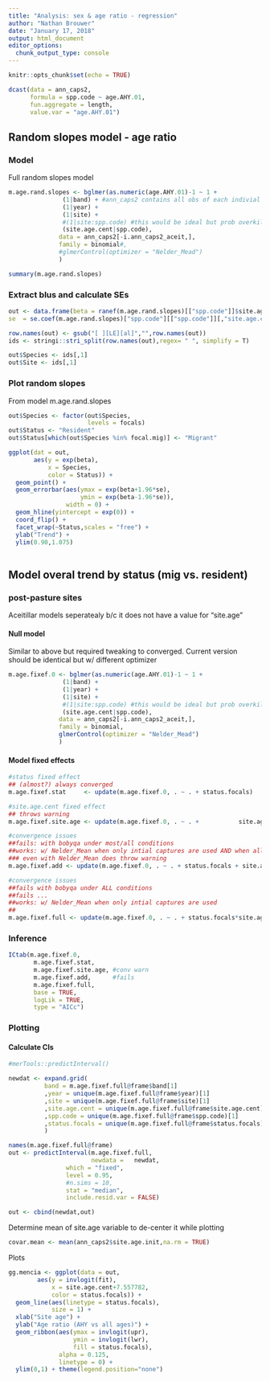 ```yaml
---
title: "Analysis: sex & age ratio - regression"
author: "Nathan Brouwer"
date: "January 17, 2018"
output: html_document
editor_options: 
  chunk_output_type: console
---
```


```r
knitr::opts_chunk$set(echo = TRUE)
```


```r
dcast(data = ann_caps2,
      formula = spp.code ~ age.AHY.01,
      fun.aggregate = length,
      value.var = "age.AHY.01")
```



## Random slopes model - age ratio


### Model

Full random slopes model

```r
m.age.rand.slopes <- bglmer(as.numeric(age.AHY.01)-1 ~ 1 +
               (1|band) + #ann_caps2 contains all obs of each indivial
               (1|year) +
               (1|site) +
               #(1|site:spp.code) #this would be ideal but prob overkill
               (site.age.cent|spp.code),
              data = ann_caps2[-i.ann_caps2_aceit,],
              family = binomial#,
              #glmerControl(optimizer = "Nelder_Mead")
              )

summary(m.age.rand.slopes)
```


### Extract blus and calculate SEs
```r
out <- data.frame(beta = ranef(m.age.rand.slopes)[["spp.code"]]$site.age.cent,
se  = se.coef(m.age.rand.slopes)["spp.code"][["spp.code"]][,"site.age.cent"])

row.names(out) <- gsub("[ ][LE][al]","",row.names(out))
ids <- stringi::stri_split(row.names(out),regex= " ", simplify = T)

out$Species <- ids[,1]
out$Site <- ids[,1]
```


### Plot random slopes

From model m.age.rand.slopes
```r
out$Species <- factor(out$Species,
                      levels = focals)
out$Status <- "Resident"
out$Status[which(out$Species %in% focal.mig)] <- "Migrant"

ggplot(dat = out,
       aes(y = exp(beta),
           x = Species,
           color = Status)) +
  geom_point() +
  geom_errorbar(aes(ymax = exp(beta+1.96*se),
                    ymin = exp(beta-1.96*se)),
                width = 0) +
  geom_hline(yintercept = exp(0)) +
  coord_flip() +
  facet_wrap(~Status,scales = "free") +
  ylab("Trend") +
  ylim(0.90,1.075)
  
```







## Model overal trend by status (mig vs. resident)

### post-pasture sites

Aceitillar models seperatealy b/c it does not have a value for "site.age"

#### Null model

Similar to above but required tweaking to converged.  Current version should be identical but w/ different optimizer

```r
m.age.fixef.0 <- bglmer(as.numeric(age.AHY.01)-1 ~ 1 +
               (1|band) +
               (1|year) +
               (1|site) +
               #(1|site:spp.code) #this would be ideal but prob overkill
               (site.age.cent|spp.code),
              data = ann_caps2[-i.ann_caps2_aceit,],
              family = binomial,
              glmerControl(optimizer = "Nelder_Mead")
              )
```

#### Model fixed effects
```r
#status fixed effect
## (almost?) always converged
m.age.fixef.stat     <- update(m.age.fixef.0, . ~ . + status.focals)

#site.age.cent fixed effect
## throws warning
m.age.fixef.site.age <- update(m.age.fixef.0, . ~ . +           site.age.cent)

#convergence issues
##fails: with bobyqa under most/all conditions
##works: w/ Nelder_Mean when only intial captures are used AND when all recaps used
### even with Nelder_Mean does throw warning
m.age.fixef.add <- update(m.age.fixef.0, . ~ . + status.focals + site.age.cent)

#convergence issues
##fails with bobyqa under ALL conditions
##fails ...
##works: w/ Nelder_Mean when only intial captures are used 
##       
m.age.fixef.full <- update(m.age.fixef.0, . ~ . + status.focals*site.age.cent)

```


### Inference

```r
ICtab(m.age.fixef.0,
       m.age.fixef.stat,
       m.age.fixef.site.age, #conv warn
       m.age.fixef.add,      #fails
       m.age.fixef.full,
       base = TRUE,
       logLik = TRUE,
       type = "AICc")
```


### Plotting

#### Calculate CIs

```r
#merTools::predictInterval()

newdat <- expand.grid(
          band = m.age.fixef.full@frame$band[1]
          ,year = unique(m.age.fixef.full@frame$year)[1]
          ,site = unique(m.age.fixef.full@frame$site)[1]
          ,site.age.cent = unique(m.age.fixef.full@frame$site.age.cent)
          ,spp.code = unique(m.age.fixef.full@frame$spp.code)[1]
          ,status.focals = unique(m.age.fixef.full@frame$status.focals)
          )

names(m.age.fixef.full@frame)
out <- predictInterval(m.age.fixef.full, 
                       newdata =   newdat,
                which = "fixed", 
                level = 0.95,
                #n.sims = 10,
                stat = "median",
                include.resid.var = FALSE)

out <- cbind(newdat,out)

```


Determine mean of site.age variable to de-center it while plotting

```r
covar.mean <- mean(ann_caps2$site.age.init,na.rm = TRUE)
```

Plots
```r
gg.mencia <- ggplot(data = out,
        aes(y = invlogit(fit),
            x = site.age.cent+7.557782,
            color = status.focals)) +
  geom_line(aes(linetype = status.focals),
            size = 1) +
  xlab("Site age") +
  ylab("Age ratio (AHY vs all ages)") +
  geom_ribbon(aes(ymax = invlogit(upr),
                  ymin = invlogit(lwr),
                  fill = status.focals),
              alpha = 0.125,
              linetype = 0) +
  ylim(0,1) + theme(legend.position="none")
```




```r

```





